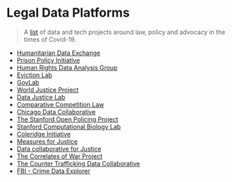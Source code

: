 # Legal Data Platforms {#legal-data-platforms}

> A <a href="https://bit.ly/justicehub-covid" target="_blank">list</a> of data and tech projects around law, policy and advocacy in the times of Covid-19. 

* [Humanitarian Data Exchange](https://data.humdata.org)
* [Prison Policy Initiative](https://prisonpolicy.org/data)
* [Human Rights Data Analysis Group](https://hrdag.org/)
* [Eviction Lab](https://evictionlab.org)
* [GovLab](https://thegovlab.org)
* [World Justice Project](https://data.worldjusticeproject.org)
* [Data Justice Lab](https://datajusticelab.org)
* [Comparative Competition Law](https://comparativecompetitionlaw.org/about)
* [Chicago Data Collaborative](https://chicagodatacollaborative.org)
* [The Stanford Open Policing Project](https://openpolicing.stanford.edu/)
* [Stanford Computational Biology Lab](https://policylab.stanford.edu/projects/#data-collection)
* [Coleridge Initiative](https://coleridgeinitiative.org/)
* [Measures for Justice](https://measuresforjustice.org)
* [Data collaborative for Justice](https://datacollaborativeforjustice.org )
* [The Correlates of War Project](https://correlatesofwar.org/)
* [The Counter Trafficking Data Collaborative](https://ctdatacollaborative.org)
* [FBI - Crime Data Explorer](https://crime-data-explorer.fr.cloud.gov)